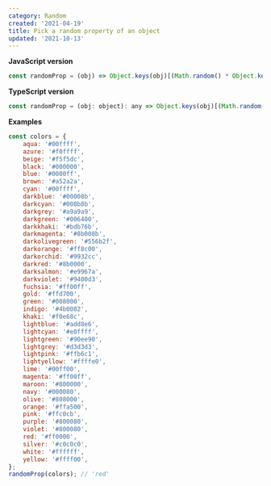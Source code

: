 ```yaml
---
category: Random
created: '2021-04-19'
title: Pick a random property of an object
updated: '2021-10-13'
---
```


**JavaScript version**

```js
const randomProp = (obj) => Object.keys(obj)[(Math.random() * Object.keys(obj).length) | 0];
```

**TypeScript version**

```js
const randomProp = (obj: object): any => Object.keys(obj)[(Math.random() * Object.keys(obj).length) | 0];
```

**Examples**

```js
const colors = {
    aqua: '#00ffff',
    azure: '#f0ffff',
    beige: '#f5f5dc',
    black: '#000000',
    blue: '#0000ff',
    brown: '#a52a2a',
    cyan: '#00ffff',
    darkblue: '#00008b',
    darkcyan: '#008b8b',
    darkgrey: '#a9a9a9',
    darkgreen: '#006400',
    darkkhaki: '#bdb76b',
    darkmagenta: '#8b008b',
    darkolivegreen: '#556b2f',
    darkorange: '#ff8c00',
    darkorchid: '#9932cc',
    darkred: '#8b0000',
    darksalmon: '#e9967a',
    darkviolet: '#9400d3',
    fuchsia: '#ff00ff',
    gold: '#ffd700',
    green: '#008000',
    indigo: '#4b0082',
    khaki: '#f0e68c',
    lightblue: '#add8e6',
    lightcyan: '#e0ffff',
    lightgreen: '#90ee90',
    lightgrey: '#d3d3d3',
    lightpink: '#ffb6c1',
    lightyellow: '#ffffe0',
    lime: '#00ff00',
    magenta: '#ff00ff',
    maroon: '#800000',
    navy: '#000080',
    olive: '#808000',
    orange: '#ffa500',
    pink: '#ffc0cb',
    purple: '#800080',
    violet: '#800080',
    red: '#ff0000',
    silver: '#c0c0c0',
    white: '#ffffff',
    yellow: '#ffff00',
};
randomProp(colors); // 'red'
```
